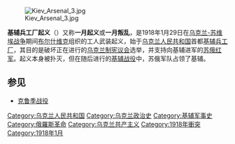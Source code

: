 {{Campaignbox 烏克蘭－蘇維埃戰爭}}

{{Infobox military conflict
| conflict          = 基辅兵工厂起义
| partof            = [[苏维埃-乌克兰战争|苏维埃-乌克兰战争]]
| image             = January uprising.jpg
| image_size        = 300px
| caption           = 基辅兵工厂起义的参与者
| date              = 1918年1月29日 – 1918年2月4日
| place             = [[基辅市|基辅市]]
| casus             = [[Ukrainian_Constituent_Assembly|Ukrainian Constituent Assembly]]
| result            = 起义被镇压
| combatant1        = {{flagicon image|Flag of the Ukranian State.svg}} [[乌克兰人民共和国|乌克兰人民共和国]]
----
* [[波兰军事组织|波兰军事组织]]<ref>[http://www.hai-nyzhnyk.in.ua/doc/176doc.php Position of the Polish Revolutionary Movement in the Dnieper Ukraine on matters of sovereignty of the Ukrainian People's Republic (1917–1918)]. [[Pavlo_Hai-Nyzhnyk|Pavlo Hai-Nyzhnyk]] website.</ref>
| combatant2        = {{flagicon|Russian SFSR|1918}} [[布尔什维克|布尔什维克]] <br /> [[赤卫队_(俄国)|赤卫队]]
| commander1        = 政府军:
* [[Mykhailo_Kovenko|Mykhailo Kovenko]] 
* [[西蒙·彼得留拉|西蒙·彼得留拉]]
* [[Yevhen_Konovalets|Yevhen Konovalets]]
* [[Vsevolod_Petriv|Vsevolod Petriv]]
| commander2        = 布尔什维克[[革命委员会(俄国)|革命委员会]]:
* [[Syla_Mishchenko|Syla Mishchenko]]
* [[Mykola_Kostyuk|Mykola Kostyuk]]
* [[Oleksandr_Horvits|Oleksandr Horvits]]
| casualties1       = '''军人死亡:'''<br />'''军人受伤:'''<br />'''军人失踪:''' <br /> '''总计:'''
| casualties2       = '''军人死亡:'''<br />'''军人受伤:'''<br />'''军人失踪:'''<br />'''总计:'''
}}
[[File:Kiev_Arsenal_3.jpg|thumb]]

'''基辅兵工厂起义'''（{{lang-uk|Січневе повстання}}）又称'''一月起义'''或'''一月叛乱'''，是1918年1月29日在[[乌克兰-苏维埃战争|乌克兰-苏维埃战争]]期间[[布尔什维克|布尔什维克]]组织的工人武装起义，始于[[乌克兰人民共和国|乌克兰人民共和国]]首都[[基辅兵工厂|基辅兵工厂]]，其目的是破坏正在进行的[[乌克兰制宪议会|乌克兰制宪议会]]选举，并支持向基辅进军的[[苏俄红军|苏俄红军]]。起义本身被扑灭，但在随后进行的[[基辅战役_(1918年)|基辅战役]]中，苏俄军队占领了基辅。

==参见==
* [[克鲁季战役|克鲁季战役]]

[[Category:乌克兰人民共和国|Category:乌克兰人民共和国]]
[[Category:乌克兰政治史|Category:乌克兰政治史]]
[[Category:基辅军事史|Category:基辅军事史]]
[[Category:俄羅斯革命|Category:俄羅斯革命]]
[[Category:乌克兰共产主义|Category:乌克兰共产主义]]
[[Category:1918年衝突|Category:1918年衝突]]
[[Category:1918年1月|Category:1918年1月]]